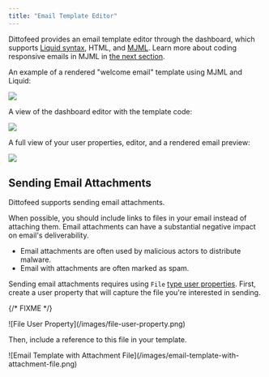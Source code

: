 ```yaml
---
title: "Email Template Editor"
---
```


Dittofeed provides an email template editor through the dashboard, which supports [Liquid syntax](https://liquidjs.com/tutorials/intro-to-liquid.html), HTML, and [MJML](https://mjml.io/). Learn more about coding responsive emails in MJML in [the next section](/resources/templates/mjml).

An example of a rendered "welcome email" template using MJML and Liquid:

<Frame>
  <img src="/images/mjml-welcome-template-rendered.png" />
</Frame>

A view of the dashboard editor with the template code:

<Frame>
  <img src="/images/mjml-welcome-template-code.png" />
</Frame>

A full view of your user properties, editor, and a rendered email preview:

<Frame>
  <img src="/images/email-editor-full-view-with-mjml.png" />
</Frame>

## Sending Email Attachments

Dittofeed supports sending email attachments.

<Warning>
  When possible, you should include links to files in your email instead of attaching them. Email attachments can have a substantial negative impact on email's deliverability.

  * Email attachments are often used by malicious actors to distribute malware.
  * Email with attachments are often marked as spam.
</Warning>

Sending email attachments requires using `File` [type user properties](/resources/user-property-types/file). First, create a user property that will capture the file you're interested in sending.

{/* FIXME */}
<Frame>
  ![File User Property](/images/file-user-property.png)
</Frame>

Then, include a reference to this file in your template.

<Frame>
  ![Email Template with Attachment File](/images/email-template-with-attachment-file.png)
</Frame>